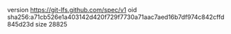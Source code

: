 version https://git-lfs.github.com/spec/v1
oid sha256:a71cb526e1a403142d420f729f7730a71aac7aed16b7df974c842cffd845d23d
size 28825
